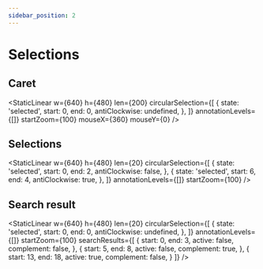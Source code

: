 ```yaml
---
sidebar_position: 2
---
```




# Selections
## Caret
<StaticLinear w={640} h={480} len={200} circularSelection={[
    {
      state: 'selected',
      start: 0,
      end: 0,
      antiClockwise: undefined,
    },
  ]}
  annotationLevels={[]}
  startZoom={100}
  mouseX={360}
  mouseY={0}
/>

## Selections
<StaticLinear w={640} h={480} len={20} circularSelection={[
    {
      state: 'selected',
      start: 0,
      end: 2,
      antiClockwise: false,
    },
    {
      state: 'selected',
      start: 6,
      end: 4,
      antiClockwise: true,
    },
  ]}
  annotationLevels={[]}
  startZoom={100}
/>

## Search result
<StaticLinear w={640} h={480} len={20} circularSelection={[
    {
      state: 'selected',
      start: 0,
      end: 0,
      antiClockwise: undefined,
    },
  ]}
  annotationLevels={[]}
  startZoom={100}
  searchResults={[
    {
      start: 0,
      end: 3,
      active: false,
      complement: false,
    },
    {
      start: 5,
      end: 8,
      active: false,
      complement: true,
    },
    {
      start: 13,
      end: 18,
      active: true,
      complement: false,
    }
  ]}
/>
